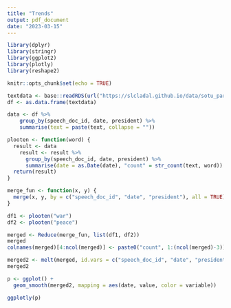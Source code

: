 ```yaml
---
title: "Trends"
output: pdf_document
date: "2023-03-15"
---
```


```r
library(dplyr)
library(stringr)
library(ggplot2)
library(plotly)
library(reshape2)

knitr::opts_chunk$set(echo = TRUE)
```

```r
textdata <- base::readRDS(url("https://slcladal.github.io/data/sotu_paragraphs.rda", "rb"))
df <- as.data.frame(textdata)

data <- df %>%
    group_by(speech_doc_id, date, president) %>%
    summarise(text = paste(text, collapse = ""))

plooten <- function(word) {
  result <- data
    result <- result %>%
      group_by(speech_doc_id, date, president) %>%
      summarise(date = as.Date(date), "count" = str_count(text, word))
  return(result)
}

merge_fun <- function(x, y) {
  merge(x, y, by = c("speech_doc_id", "date", "president"), all = TRUE)
}

df1 <- plooten("war")
df2 <- plooten("peace")

merged <- Reduce(merge_fun, list(df1, df2))
merged                 
colnames(merged)[4:ncol(merged)] <- paste0("count", 1:(ncol(merged)-3))

merged2 <- melt(merged, id.vars = c("speech_doc_id", "date", "president"))
merged2

p <- ggplot() +
  geom_smooth(merged2, mapping = aes(date, value, color = variable)) 

ggplotly(p)
```

